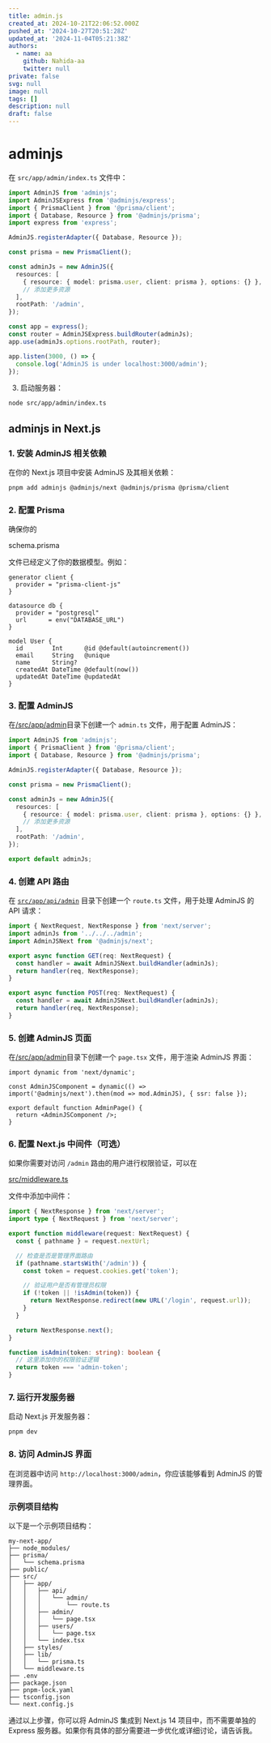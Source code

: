 ```yaml
---
title: admin.js
created_at: 2024-10-21T22:06:52.000Z
pushed_at: '2024-10-27T20:51:28Z'
updated_at: '2024-11-04T05:21:38Z'
authors:
  - name: aa
    github: Nahida-aa
    twitter: null
private: false
svg: null
image: null
tags: []
description: null
draft: false
---
```

# adminjs
在 `src/app/admin/index.ts` 文件中：
```ts
import AdminJS from 'adminjs';
import AdminJSExpress from '@adminjs/express';
import { PrismaClient } from '@prisma/client';
import { Database, Resource } from '@adminjs/prisma';
import express from 'express';

AdminJS.registerAdapter({ Database, Resource });

const prisma = new PrismaClient();

const adminJs = new AdminJS({
  resources: [
    { resource: { model: prisma.user, client: prisma }, options: {} },
    // 添加更多资源
  ],
  rootPath: '/admin',
});

const app = express();
const router = AdminJSExpress.buildRouter(adminJs);
app.use(adminJs.options.rootPath, router);

app.listen(3000, () => {
  console.log('AdminJS is under localhost:3000/admin');
});
```

3. 启动服务器：
```sh
node src/app/admin/index.ts
```
## adminjs in Next.js

### 1. 安装 AdminJS 相关依赖

在你的 Next.js 项目中安装 AdminJS 及其相关依赖：

```sh
pnpm add adminjs @adminjs/next @adminjs/prisma @prisma/client
```

### 2. 配置 Prisma

确保你的 

schema.prisma

 文件已经定义了你的数据模型。例如：

```prisma
generator client {
  provider = "prisma-client-js"
}

datasource db {
  provider = "postgresql"
  url      = env("DATABASE_URL")
}

model User {
  id        Int      @id @default(autoincrement())
  email     String   @unique
  name      String?
  createdAt DateTime @default(now())
  updatedAt DateTime @updatedAt
}
```

### 3. 配置 AdminJS

在[/src/app/admin](/src/app/admin)目录下创建一个 `admin.ts` 文件，用于配置 AdminJS：

```ts name='/src/app/admin/admin.ts'
import AdminJS from 'adminjs';
import { PrismaClient } from '@prisma/client';
import { Database, Resource } from '@adminjs/prisma';

AdminJS.registerAdapter({ Database, Resource });

const prisma = new PrismaClient();

const adminJs = new AdminJS({
  resources: [
    { resource: { model: prisma.user, client: prisma }, options: {} },
    // 添加更多资源
  ],
  rootPath: '/admin',
});

export default adminJs;
```

### 4. 创建 API 路由

在 [`src/app/api/admin`](/src/app/api/admin) 目录下创建一个 `route.ts` 文件，用于处理 AdminJS 的 API 请求：

```ts
import { NextRequest, NextResponse } from 'next/server';
import adminJs from '../../../admin';
import AdminJSNext from '@adminjs/next';

export async function GET(req: NextRequest) {
  const handler = await AdminJSNext.buildHandler(adminJs);
  return handler(req, NextResponse);
}

export async function POST(req: NextRequest) {
  const handler = await AdminJSNext.buildHandler(adminJs);
  return handler(req, NextResponse);
}
```

### 5. 创建 AdminJS 页面

在[/src/app/admin](/src/app/admin)目录下创建一个 `page.tsx` 文件，用于渲染 AdminJS 界面：

```tsx name='/src/app/admin/page.tsx'
import dynamic from 'next/dynamic';

const AdminJSComponent = dynamic(() => import('@adminjs/next').then(mod => mod.AdminJS), { ssr: false });

export default function AdminPage() {
  return <AdminJSComponent />;
}
```

### 6. 配置 Next.js 中间件（可选）

如果你需要对访问 `/admin` 路由的用户进行权限验证，可以在 

[src/middleware.ts](/src/middleware.ts)

 文件中添加中间件：

```ts
import { NextResponse } from 'next/server';
import type { NextRequest } from 'next/server';

export function middleware(request: NextRequest) {
  const { pathname } = request.nextUrl;

  // 检查是否是管理界面路由
  if (pathname.startsWith('/admin')) {
    const token = request.cookies.get('token');

    // 验证用户是否有管理员权限
    if (!token || !isAdmin(token)) {
      return NextResponse.redirect(new URL('/login', request.url));
    }
  }

  return NextResponse.next();
}

function isAdmin(token: string): boolean {
  // 这里添加你的权限验证逻辑
  return token === 'admin-token';
}
```

### 7. 运行开发服务器

启动 Next.js 开发服务器：

```sh
pnpm dev
```

### 8. 访问 AdminJS 界面

在浏览器中访问 `http://localhost:3000/admin`，你应该能够看到 AdminJS 的管理界面。

### 示例项目结构

以下是一个示例项目结构：

```
my-next-app/
├── node_modules/
├── prisma/
│   └── schema.prisma
├── public/
├── src/
│   ├── app/
│   │   ├── api/
│   │   │   └── admin/
│   │   │       └── route.ts
│   │   ├── admin/
│   │   │   └── page.tsx
│   │   ├── users/
│   │   │   └── page.tsx
│   │   └── index.tsx
│   ├── styles/
│   ├── lib/
│   │   └── prisma.ts
│   └── middleware.ts
├── .env
├── package.json
├── pnpm-lock.yaml
├── tsconfig.json
└── next.config.js
```

通过以上步骤，你可以将 AdminJS 集成到 Next.js 14 项目中，而不需要单独的 Express 服务器。如果你有具体的部分需要进一步优化或详细讨论，请告诉我。
